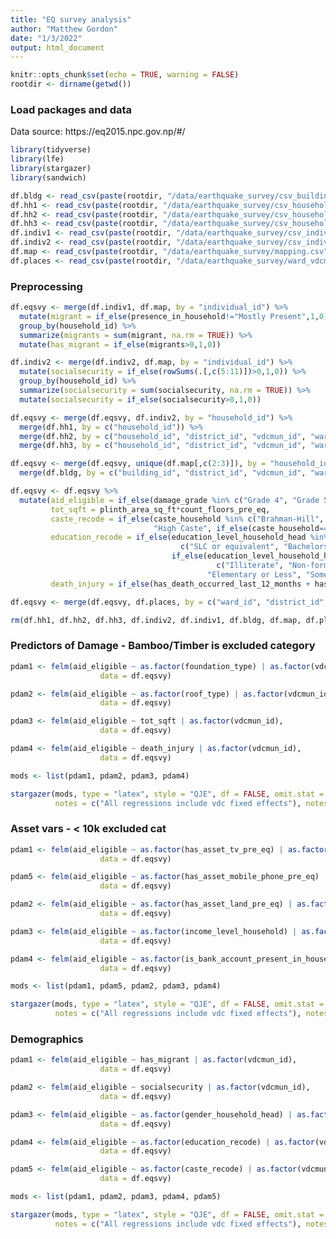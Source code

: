```yaml
---
title: "EQ survey analysis"
author: "Matthew Gordon"
date: "1/3/2022"
output: html_document
---
```


```r
knitr::opts_chunk$set(echo = TRUE, warning = FALSE)
rootdir <- dirname(getwd())
```

### Load packages and data
Data source: https://eq2015.npc.gov.np/#/

```r
library(tidyverse)
library(lfe)
library(stargazer)
library(sandwich)

df.bldg <- read_csv(paste(rootdir, "/data/earthquake_survey/csv_building_structure.csv", sep = ""), guess_max = 7500)
df.hh1 <- read_csv(paste(rootdir, "/data/earthquake_survey/csv_household_demographics.csv", sep = ""), guess_max = 7500)
df.hh2 <- read_csv(paste(rootdir, "/data/earthquake_survey/csv_household_earthquake_impact.csv", sep = ""), guess_max = 7500)
df.hh3 <- read_csv(paste(rootdir, "/data/earthquake_survey/csv_household_resources.csv", sep = ""), guess_max = 7500)
df.indiv1 <- read_csv(paste(rootdir, "/data/earthquake_survey/csv_individual_demographics.csv", sep = ""), guess_max = 7500)
df.indiv2 <- read_csv(paste(rootdir, "/data/earthquake_survey/csv_individual_social_security.csv", sep = ""), guess_max = 7500)
df.map <- read_csv(paste(rootdir, "/data/earthquake_survey/mapping.csv", sep = ""), guess_max = 7500)
df.places <- read_csv(paste(rootdir, "/data/earthquake_survey/ward_vdcmun_district_name_mapping.csv", sep = ""), guess_max = 7500)
```

### Preprocessing

```r
df.eqsvy <- merge(df.indiv1, df.map, by = "individual_id") %>%
  mutate(migrant = if_else(presence_in_household!="Mostly Present",1,0)) %>%
  group_by(household_id) %>%
  summarize(migrants = sum(migrant, na.rm = TRUE)) %>%
  mutate(has_migrant = if_else(migrants>0,1,0))

df.indiv2 <- merge(df.indiv2, df.map, by = "individual_id") %>%
  mutate(socialsecurity = if_else(rowSums(.[,c(5:11)])>0,1,0)) %>%
  group_by(household_id) %>%
  summarize(socialsecurity = sum(socialsecurity, na.rm = TRUE)) %>%
  mutate(socialsecurity = if_else(socialsecurity>0,1,0))

df.eqsvy <- merge(df.eqsvy, df.indiv2, by = "household_id") %>%
  merge(df.hh1, by = c("household_id")) %>%
  merge(df.hh2, by = c("household_id", "district_id", "vdcmun_id", "ward_id")) %>%
  merge(df.hh3, by = c("household_id", "district_id", "vdcmun_id", "ward_id"))

df.eqsvy <- merge(df.eqsvy, unique(df.map[,c(2:3)]), by = "household_id") %>%
  merge(df.bldg, by = c("building_id", "district_id", "vdcmun_id", "ward_id")) 

df.eqsvy <- df.eqsvy %>%
  mutate(aid_eligible = if_else(damage_grade %in% c("Grade 4", "Grade 5"),1,0),
         tot_sqft = plinth_area_sq_ft*count_floors_pre_eq,
         caste_recode = if_else(caste_household %in% c("Brahman-Hill", "Brahman-Tarai", "Brahmu/Baramo", "Chhetree", "Kayastha", "Rajput", "Sanyasi/Dashnami", "Thakuri"),
                                "High Caste", if_else(caste_household=="Newar", "Newar", "Other")),
         education_recode = if_else(education_level_household_head %in% 
                                      c("SLC or equivalent", "Bachelors or equivalent", "Masters or equivalent", "Ph.D. or equivalent"), "Finished High School", 
                                    if_else(education_level_household_head %in% 
                                              c("Illiterate", "Non-formal education", "Other", "Nursery/K.G./Kindergarten", "Class 1", "Class 2", "Class 3"), 
                                            "Elementary or Less", "Some Middle/High")),
         death_injury = if_else(has_death_occurred_last_12_months + has_injury_loss_occurred_last_12_months>0,1,0))

df.eqsvy <- merge(df.eqsvy, df.places, by = c("ward_id", "district_id", "vdcmun_id"))

rm(df.hh1, df.hh2, df.hh3, df.indiv2, df.indiv1, df.bldg, df.map, df.places)
```

### Predictors of Damage - Bamboo/Timber is excluded category

```r
pdam1 <- felm(aid_eligible ~ as.factor(foundation_type) | as.factor(vdcmun_id),
                    data = df.eqsvy)

pdam2 <- felm(aid_eligible ~ as.factor(roof_type) | as.factor(vdcmun_id),
                    data = df.eqsvy)

pdam3 <- felm(aid_eligible ~ tot_sqft | as.factor(vdcmun_id),
                    data = df.eqsvy)

pdam4 <- felm(aid_eligible ~ death_injury | as.factor(vdcmun_id),
                    data = df.eqsvy)

mods <- list(pdam1, pdam2, pdam3, pdam4)

stargazer(mods, type = "latex", style = "QJE", df = FALSE, omit.stat = c("adj.rsq", "ser"),
          notes = c("All regressions include vdc fixed effects"), notes.align = "l")
```

### Asset vars - < 10k excluded cat

```r
pdam1 <- felm(aid_eligible ~ as.factor(has_asset_tv_pre_eq) | as.factor(vdcmun_id),
                    data = df.eqsvy)

pdam5 <- felm(aid_eligible ~ as.factor(has_asset_mobile_phone_pre_eq) | as.factor(vdcmun_id),
                    data = df.eqsvy)

pdam2 <- felm(aid_eligible ~ as.factor(has_asset_land_pre_eq) | as.factor(vdcmun_id),
                    data = df.eqsvy)

pdam3 <- felm(aid_eligible ~ as.factor(income_level_household) | as.factor(vdcmun_id),
                    data = df.eqsvy)

pdam4 <- felm(aid_eligible ~ as.factor(is_bank_account_present_in_household) | as.factor(vdcmun_id),
                    data = df.eqsvy)

mods <- list(pdam1, pdam5, pdam2, pdam3, pdam4)

stargazer(mods, type = "latex", style = "QJE", df = FALSE, omit.stat = c("adj.rsq", "ser"),
          notes = c("All regressions include vdc fixed effects"), notes.align = "l")
```

### Demographics

```r
pdam1 <- felm(aid_eligible ~ has_migrant | as.factor(vdcmun_id),
                    data = df.eqsvy)

pdam2 <- felm(aid_eligible ~ socialsecurity | as.factor(vdcmun_id),
                    data = df.eqsvy)

pdam3 <- felm(aid_eligible ~ as.factor(gender_household_head) | as.factor(vdcmun_id),
                    data = df.eqsvy)

pdam4 <- felm(aid_eligible ~ as.factor(education_recode) | as.factor(vdcmun_id),
                    data = df.eqsvy)

pdam5 <- felm(aid_eligible ~ as.factor(caste_recode) | as.factor(vdcmun_id),
                    data = df.eqsvy)

mods <- list(pdam1, pdam2, pdam3, pdam4, pdam5)

stargazer(mods, type = "latex", style = "QJE", df = FALSE, omit.stat = c("adj.rsq", "ser"),
          notes = c("All regressions include vdc fixed effects"), notes.align = "l")
```